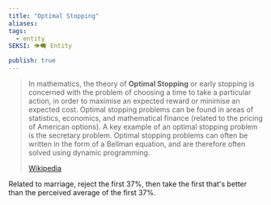 ```yaml
---
title: "Optimal Stopping"
aliases: 
tags:
  - entity
SEKSI: 👁️‍🗨️ Entity

publish: true
---
```




> In mathematics, the theory of **Optimal Stopping** or early stopping is concerned with the problem of choosing a time to take a particular action, in order to maximise an expected reward or minimise an expected cost. Optimal stopping problems can be found in areas of statistics, economics, and mathematical finance (related to the pricing of American options). A key example of an optimal stopping problem is the secretary problem. Optimal stopping problems can often be written in the form of a Bellman equation, and are therefore often solved using dynamic programming.
>
> [Wikipedia](https://en.wikipedia.org/wiki/Optimal%20stopping)

Related to marriage, reject the first 37%, then take the first that's better than the perceived average of the first 37%.
